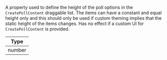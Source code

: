 A property used to define the height of the poll options in the `CreatePollContent` draggable list. The items can have a constant and equal height only and this should only be used if custom theming implies that the static height of the items changes. Has no effect if a custom UI for `CreatePollContent` is provided.

| Type   |
| ------ |
| number |
